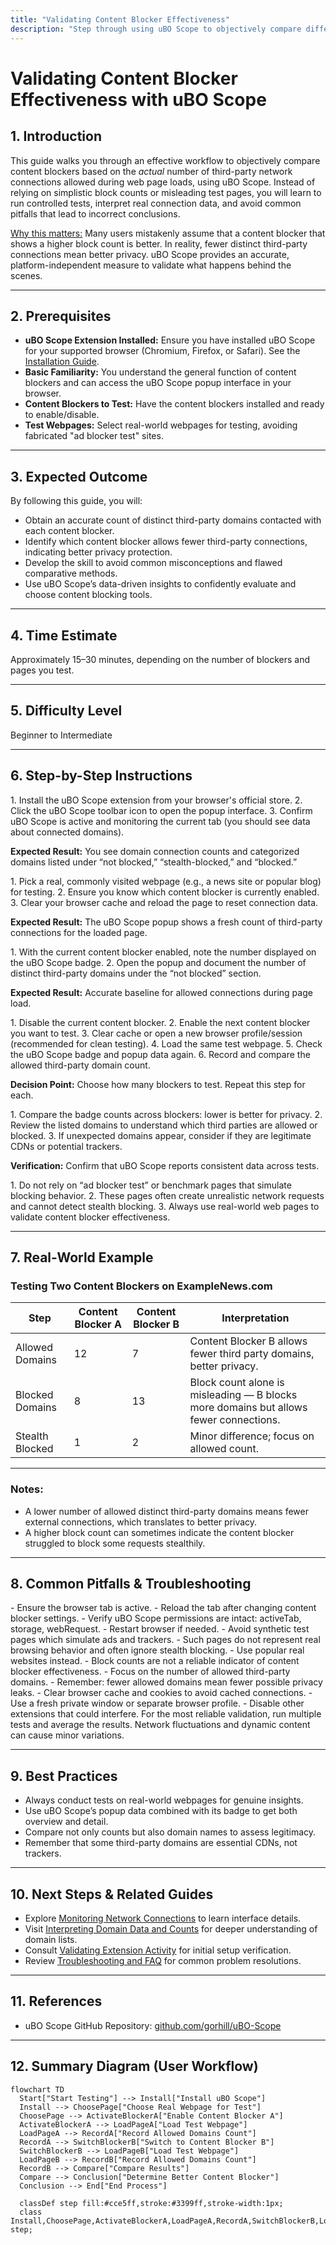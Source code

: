 ```yaml
---
title: "Validating Content Blocker Effectiveness"
description: "Step through using uBO Scope to objectively compare different content blockers based on the number of actual third-party connections allowed rather than simplistic block counts. Learn how to run controlled tests, interpret observed differences, and avoid misleading test pages."
---
```


# Validating Content Blocker Effectiveness with uBO Scope

## 1. Introduction

This guide walks you through an effective workflow to objectively compare content blockers based on the _actual_ number of third-party network connections allowed during web page loads, using uBO Scope. Instead of relying on simplistic block counts or misleading test pages, you will learn to run controlled tests, interpret real connection data, and avoid common pitfalls that lead to incorrect conclusions.

<u>Why this matters:</u> Many users mistakenly assume that a content blocker that shows a higher block count is better. In reality, fewer distinct third-party connections mean better privacy. uBO Scope provides an accurate, platform-independent measure to validate what happens behind the scenes.

---

## 2. Prerequisites

- **uBO Scope Extension Installed:** Ensure you have installed uBO Scope for your supported browser (Chromium, Firefox, or Safari). See the [Installation Guide](/guides/getting-started/installation-and-setup).
- **Basic Familiarity:** You understand the general function of content blockers and can access the uBO Scope popup interface in your browser.
- **Content Blockers to Test:** Have the content blockers installed and ready to enable/disable.
- **Test Webpages:** Select real-world webpages for testing, avoiding fabricated "ad blocker test" sites.

---

## 3. Expected Outcome

By following this guide, you will:

- Obtain an accurate count of distinct third-party domains contacted with each content blocker.
- Identify which content blocker allows fewer third-party connections, indicating better privacy protection.
- Develop the skill to avoid common misconceptions and flawed comparative methods.
- Use uBO Scope’s data-driven insights to confidently evaluate and choose content blocking tools.


---

## 4. Time Estimate

Approximately 15–30 minutes, depending on the number of blockers and pages you test.

---

## 5. Difficulty Level

Beginner to Intermediate

---

## 6. Step-by-Step Instructions

<Steps>
<Step title="Install and Open uBO Scope">
1. Install the uBO Scope extension from your browser's official store.
2. Click the uBO Scope toolbar icon to open the popup interface.
3. Confirm uBO Scope is active and monitoring the current tab (you should see data about connected domains).

**Expected Result:** You see domain connection counts and categorized domains listed under “not blocked,” “stealth-blocked,” and “blocked.”
</Step>

<Step title="Prepare the Test Environment">
1. Pick a real, commonly visited webpage (e.g., a news site or popular blog) for testing.
2. Ensure you know which content blocker is currently enabled.
3. Clear your browser cache and reload the page to reset connection data.

**Expected Result:** The uBO Scope popup shows a fresh count of third-party connections for the loaded page.
</Step>

<Step title="Record Baseline Connection Count">
1. With the current content blocker enabled, note the number displayed on the uBO Scope badge.
2. Open the popup and document the number of distinct third-party domains under the “not blocked” section.

**Expected Result:** Accurate baseline for allowed connections during page load.
</Step>

<Step title="Switch Content Blocker and Repeat">
1. Disable the current content blocker.
2. Enable the next content blocker you want to test.
3. Clear cache or open a new browser profile/session (recommended for clean testing).
4. Load the same test webpage.
5. Check the uBO Scope badge and popup data again.
6. Record and compare the allowed third-party domain count.

**Decision Point:** Choose how many blockers to test. Repeat this step for each.
</Step>

<Step title="Interpret the Results">
1. Compare the badge counts across blockers: lower is better for privacy.
2. Review the listed domains to understand which third parties are allowed or blocked.
3. If unexpected domains appear, consider if they are legitimate CDNs or potential trackers.

**Verification:** Confirm that uBO Scope reports consistent data across tests.
</Step>

<Step title="Avoid Misleading Test Pages">
1. Do not rely on “ad blocker test” or benchmark pages that simulate blocking behavior.
2. These pages often create unrealistic network requests and cannot detect stealth blocking.
3. Always use real-world web pages to validate content blocker effectiveness.
</Step>
</Steps>

---

## 7. Real-World Example

### Testing Two Content Blockers on ExampleNews.com

| Step           | Content Blocker A          | Content Blocker B          | Interpretation                                 |
|----------------|---------------------------|---------------------------|-----------------------------------------------|
| Allowed Domains| 12                        | 7                         | Content Blocker B allows fewer third party domains, better privacy.
| Blocked Domains| 8                         | 13                        | Block count alone is misleading — B blocks more domains but allows fewer connections.
| Stealth Blocked| 1                         | 2                         | Minor difference; focus on allowed count.

---

### Notes:
- A lower number of allowed distinct third-party domains means fewer external connections, which translates to better privacy.
- A higher block count can sometimes indicate the content blocker struggled to block some requests stealthily.

---

## 8. Common Pitfalls & Troubleshooting

<AccordionGroup title="Common Issues When Validating Content Blockers">
<Accordion title="1. Badge Count Not Updating">
- Ensure the browser tab is active.
- Reload the tab after changing content blocker settings.
- Verify uBO Scope permissions are intact: activeTab, storage, webRequest.
- Restart browser if needed.
</Accordion>

<Accordion title="2. Testing on Ad Blocker Test Pages">
- Avoid synthetic test pages which simulate ads and trackers.
- Such pages do not represent real browsing behavior and often ignore stealth blocking.
- Use popular real websites instead.
</Accordion>

<Accordion title="3. Misinterpreting Block Count vs. Allowed Connections">
- Block counts are not a reliable indicator of content blocker effectiveness.
- Focus on the number of allowed third-party domains.
- Remember: fewer allowed domains mean fewer possible privacy leaks.
</Accordion>

<Accordion title="4. Inconsistent Data Across Tests">
- Clear browser cache and cookies to avoid cached connections.
- Use a fresh private window or separate browser profile.
- Disable other extensions that could interfere.
</Accordion>
</AccordionGroup>

<Tip>
For the most reliable validation, run multiple tests and average the results. Network fluctuations and dynamic content can cause minor variations.
</Tip>

---

## 9. Best Practices

- Always conduct tests on real-world webpages for genuine insights.
- Use uBO Scope’s popup data combined with its badge to get both overview and detail.
- Compare not only counts but also domain names to assess legitimacy.
- Remember that some third-party domains are essential CDNs, not trackers.

---

## 10. Next Steps & Related Guides

- Explore [Monitoring Network Connections](/guides/getting-started/monitoring-network-connections) to learn interface details.
- Visit [Interpreting Domain Data and Counts](/guides/practical-guides/interpreting-domain-data) for deeper understanding of domain lists.
- Consult [Validating Extension Activity](/getting-started/first-run-and-troubleshooting/validating-extension-activity) for initial setup verification.
- Review [Troubleshooting and FAQ](/guides/practical-guides/troubleshooting-and-faqs) for common problem resolutions.

---

## 11. References

- uBO Scope GitHub Repository: [github.com/gorhill/uBO-Scope](https://github.com/gorhill/uBO-Scope)

---

## 12. Summary Diagram (User Workflow)

```mermaid
flowchart TD
  Start["Start Testing"] --> Install["Install uBO Scope"]
  Install --> ChoosePage["Choose Real Webpage for Test"]
  ChoosePage --> ActivateBlockerA["Enable Content Blocker A"]
  ActivateBlockerA --> LoadPageA["Load Test Webpage"]
  LoadPageA --> RecordA["Record Allowed Domains Count"]
  RecordA --> SwitchBlockerB["Switch to Content Blocker B"]
  SwitchBlockerB --> LoadPageB["Load Test Webpage"]
  LoadPageB --> RecordB["Record Allowed Domains Count"]
  RecordB --> Compare["Compare Results"]
  Compare --> Conclusion["Determine Better Content Blocker"]
  Conclusion --> End["End Process"]

  classDef step fill:#cce5ff,stroke:#3399ff,stroke-width:1px;
  class Install,ChoosePage,ActivateBlockerA,LoadPageA,RecordA,SwitchBlockerB,LoadPageB,RecordB,Compare,Conclusion step;
```

